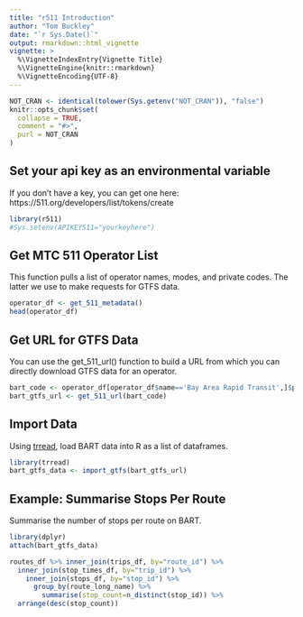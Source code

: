 ```yaml
---
title: "r511 Introduction"
author: "Tom Buckley"
date: "`r Sys.Date()`"
output: rmarkdown::html_vignette
vignette: >
  %\VignetteIndexEntry{Vignette Title}
  %\VignetteEngine{knitr::rmarkdown}
  %\VignetteEncoding{UTF-8}
---
```


```r
NOT_CRAN <- identical(tolower(Sys.getenv("NOT_CRAN")), "false")
knitr::opts_chunk$set(
  collapse = TRUE,
  comment = "#>",
  purl = NOT_CRAN
)
```

## Set your api key as an environmental variable

If you don't have a key, you can get one here:  
https://511.org/developers/list/tokens/create

```r
library(r511)
#Sys.setenv(APIKEY511="yourkeyhere")
```

## Get MTC 511 Operator List

This function pulls a list of operator names, modes, and private codes. The latter we use to make requests for GTFS data. 

```r
operator_df <- get_511_metadata()
head(operator_df)
```

## Get URL for GTFS Data

You can use the get_511_url() function to build a URL from which you can directly download GTFS data for an operator. 

```r
bart_code <- operator_df[operator_df$name=='Bay Area Rapid Transit',]$privatecode
bart_gtfs_url <- get_511_url(bart_code)
```

## Import Data

Using [trread](https://github.com/r-gtfs/trread), load BART data into R as a list of dataframes. 

```r
library(trread)
bart_gtfs_data <- import_gtfs(bart_gtfs_url)
```

## Example: Summarise Stops Per Route

Summarise the number of stops per route on BART. 

```r
library(dplyr)
attach(bart_gtfs_data)

routes_df %>% inner_join(trips_df, by="route_id") %>%
  inner_join(stop_times_df, by="trip_id") %>% 
    inner_join(stops_df, by="stop_id") %>% 
      group_by(route_long_name) %>%
        summarise(stop_count=n_distinct(stop_id)) %>%
  arrange(desc(stop_count))
```


